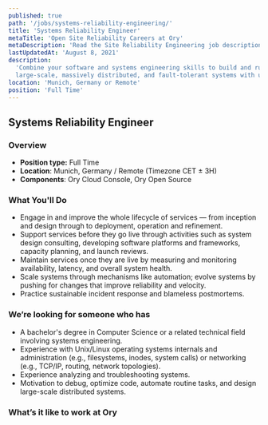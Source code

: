 ```yaml
---
published: true
path: '/jobs/systems-reliability-engineering/'
title: 'Systems Reliability Engineer'
metaTitle: 'Open Site Reliability Careers at Ory'
metaDescription: 'Read the Site Reliability Engineering job description'
lastUpdatedAt: 'August 8, 2021'
description:
  'Combine your software and systems engineering skills to build and run
  large-scale, massively distributed, and fault-tolerant systems with us.'
location: 'Munich, Germany or Remote'
position: 'Full Time'
---
```



## Systems Reliability Engineer

<About />
<Dev />

### Overview

- **Position type:** Full Time
- **Location**: Munich, Germany / Remote (Timezone CET ± 3H)
- **Components**: Ory Cloud Console, Ory Open Source

### What You'll Do

- Engage in and improve the whole lifecycle of services — from inception and
  design through to deployment, operation and refinement.
- Support services before they go live through activities such as system design
  consulting, developing software platforms and frameworks, capacity planning,
  and launch reviews.
- Maintain services once they are live by measuring and monitoring availability,
  latency, and overall system health.
- Scale systems through mechanisms like automation; evolve systems by pushing
  for changes that improve reliability and velocity.
- Practice sustainable incident response and blameless postmortems.

### We’re looking for someone who has

- A bachelor's degree in Computer Science or a related technical field involving
  systems engineering.
- Experience with Unix/Linux operating systems internals and administration
  (e.g., filesystems, inodes, system calls) or networking (e.g., TCP/IP,
  routing, network topologies).
- Experience analyzing and troubleshooting systems.
- Motivation to debug, optimize code, automate routine tasks, and design
  large-scale distributed systems.

### What’s it like to work at Ory

<WorkAtOry />
